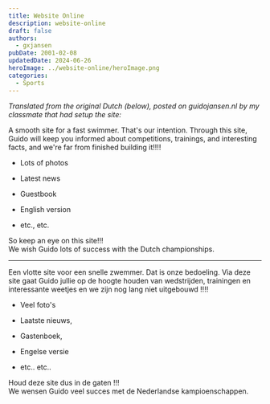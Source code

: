 ```yaml
---
title: Website Online
description: website-online
draft: false
authors:
  - gxjansen
pubDate: 2001-02-08
updatedDate: 2024-06-26
heroImage: ../website-online/heroImage.png
categories:
  - Sports
---
```

*Translated from the original Dutch (below), posted on guidojansen.nl by my classmate that had setup the site:*

A smooth site for a fast swimmer. That's our intention. Through this site, Guido will keep you informed about competitions, trainings, and interesting facts, and we're far from finished building it!!!!

* Lots of photos

* Latest news

* Guestbook

* English version

* etc., etc.&#x20;

So keep an eye on this site!!!\
We wish Guido lots of success with the Dutch championships.

---

Een vlotte site voor een snelle zwemmer. Dat is onze bedoeling. Via deze site gaat Guido jullie op de hoogte houden van wedstrijden, trainingen en interessante weetjes en we zijn nog lang niet uitgebouwd !!!!

* Veel foto's

* Laatste nieuws,

* Gastenboek,

* Engelse versie

* etc.. etc..

Houd deze site dus in de gaten !!!\
We wensen Guido veel succes met de Nederlandse kampioenschappen.
